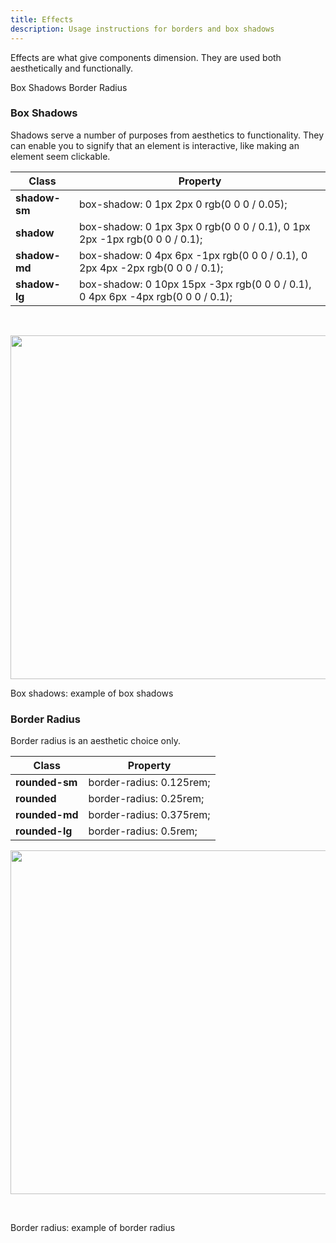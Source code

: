 ```yaml
---
title: Effects
description: Usage instructions for borders and box shadows
---
```


<PageDescription>

Effects are what give components dimension. They are used both aesthetically and functionally.

</PageDescription>

<AnchorLinks>

<AnchorLink>Box Shadows</AnchorLink>
<AnchorLink>Border Radius</AnchorLink>

</AnchorLinks>

### Box Shadows

Shadows serve a number of purposes from aesthetics to functionality. They can enable you to signify that an element is interactive, like making an element seem clickable.

<table>
    <thead>
        <tr>
            <th>Class</th>
            <th>Property</th>
        </tr>
    </thead>
    <tbody>
        <tr>
            <td><strong>shadow-sm</strong></td>
            <td class="color-name"><span class="code">box-shadow: 0 1px 2px 0 rgb(0 0 0 / 0.05);</span></td>
        </tr>
        <tr>
            <td><strong>shadow</strong></td>
            <td class="color-name"><span class="code">box-shadow: 0 1px 3px 0 rgb(0 0 0 / 0.1), 0 1px 2px -1px rgb(0 0 0 / 0.1);</span></td>
        </tr>
        <tr>
            <td><strong>shadow-md</strong></td>
            <td class="color-name"><span class="code">box-shadow: 0 4px 6px -1px rgb(0 0 0 / 0.1), 0 2px 4px -2px rgb(0 0 0 / 0.1);</span></td>
        </tr>
        <tr>
            <td><strong>shadow-lg</strong></td>
            <td class="color-name"><span class="code">box-shadow: 0 10px 15px -3px rgb(0 0 0 / 0.1), 0 4px 6px -4px rgb(0 0 0 / 0.1);</span></td>
        </tr>
    </tbody>
</table>
<br/>
<Row>
<Column colLg={10}>

<img src="https://res.cloudinary.com/dgcfg5cwe/image/upload/v1648600661/Box_Shadows_azaf1p.png" width="550px"></img>

</Column>
</Row>

<span class="caption">Box shadows: example of box shadows</span>

### Border Radius

Border radius is an aesthetic choice only.

<table>
    <thead>
        <tr>
            <th>Class</th>
            <th>Property</th>
        </tr>
    </thead>
    <tbody>
        <tr>
            <td><strong>rounded-sm</strong></td>
            <td class="color-name"><span class="code">border-radius: 0.125rem;</span></td>
        </tr>
        <tr>
            <td><strong>rounded</strong></td>
            <td class="color-name"><span class="code">border-radius: 0.25rem;</span></td>
        </tr>
        <tr>
            <td><strong>rounded-md</strong></td>
            <td class="color-name"><span class="code">border-radius: 0.375rem;</span></td>
        </tr>
        <tr>
            <td><strong>rounded-lg</strong></td>
            <td class="color-name"><span class="code">border-radius: 0.5rem;</span></td>
        </tr>
    </tbody>
</table>

<Row>
<Column colLg={10}>

<img src="https://res.cloudinary.com/dgcfg5cwe/image/upload/v1648601158/Border_Radius_ssdpnn.png" width="550px"></img>

</Column>
</Row>

<br/>

<span class="caption">Border radius: example of border radius</span>